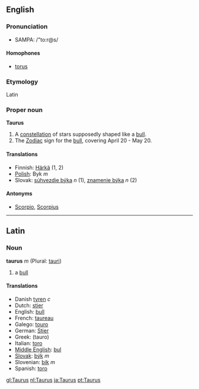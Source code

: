 ==English==
===Pronunciation===
*SAMPA: /"to:r@s/
====Homophones====
*[[torus]]

===Etymology===
Latin

===Proper noun===
'''Taurus'''

# A [[constellation]] of stars supposedly shaped like a [[bull]].
# The [[Zodiac]] sign for the [[bull]], covering April 20 - May 20.

==== Translations ====
*Finnish: [[Härkä]] (1, 2)
*[[Polish]]: Byk ''m''
*Slovak: [[súhvezdie býka]] ''n'' (1), [[znamenie býka]] ''n'' (2)

====Antonyms====
*[[Scorpio]], [[Scorpius]]

----

==Latin==
===Noun===
'''taurus''' ''m'' (Plural: [[tauri]])

#a [[bull]]

====Translations====
*Danish [[tyren]] ''c''
*Dutch: [[stier]]
*English: [[bull]]
*French: [[taureau]]
*Galego: [[touro]]
*German: [[Stier]]
*Greek: (tauro)
*Italian: [[toro]]
*[[Middle English]]: [[bul]]
*[[Slovak]]: [[býk]] ''m''
*Slovenian: [[bik]] ''m''
*Spanish: [[toro]]

[[gl:Taurus]]
[[nl:Taurus]]
[[ja:Taurus]]
[[pt:Taurus]]